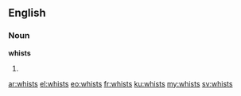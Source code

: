 ==English==

===Noun===
'''whists'''

# {{plural of|whist}}

[[ar:whists]]
[[el:whists]]
[[eo:whists]]
[[fr:whists]]
[[ku:whists]]
[[my:whists]]
[[sv:whists]]